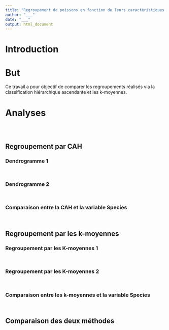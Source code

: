 ```yaml
---
title: "Regroupement de poissons en fonction de leurs caractéristiques morphologiques"
author: "___"
date: "___"
output: html_document
---
```


<!--% En partant du jeu de données `fish.rds` dans le dossier `data`, réalisez un regroupement via CAH et via les k-moyennes. Comparez vos résultats obtenus avec ces deux méthodes, ainsi qu'avec les informations contenues dans la variable `Species`. -->

# Introduction

<!--% Rédigez un paragraphe qui explique la méthode de la classification ascendante hiérarchique, et un autre qui présente la méthode des k-moyennes. -->

# But

Ce travail a pour objectif de comparer les regroupements réalisés via la classification hiérarchique ascendante et les k-moyennes.

# Analyses

<!--% Importez les données.-->

```r

```

<!--% Explorez les données à l'aide d'un tableau et un graphique.-->

```r

```

```r

```

<!--% Interprétez votre tableau et votre graphique en maximum 6  phrases.-->

## Regroupement par CAH

<!--% Réalisez deux dendrogrammes différents. Vous pouvez faire varier l'analyse en jouant sur la transformation des données, le choix de l'indice de distance, le choix de la méthode de lien et le niveau de coupure dans le dendrogramme. -->

### Dendrogramme 1

<!--% Regroupement des observations par CAH.-->

```r

```

<!--% Réalisation du dendrogramme.-->

```r

```

<!--% Justifiez vos choix et interprétez le dendrogramme (maximum 5 phrases). -->

### Dendrogramme 2

<!--% Regroupez vos observations par CAH.-->

```r

```

<!--% Réalisation du dendrogramme.-->

```r

```

<!--% Justifiez vos choix et interprétez le dendrogramme (maximum 5 phrases). -->

### Comparaison entre la CAH et la variable Species

<!--% Extrayez les regroupements obtenus de votre meilleur dendrogramme. -->

```r

```

<!--% Comparez vos résultats avec la variable `Species` via un tableau de contingence à double entrée.-->

```r

```

<!--% Dérivez le tableau de contingence en 3 à 5 phrases. -->

## Regroupement par les k-moyennes

<!--% Réalisez deux regroupements via les k-moyennes. Vous pouvez moduler votre analyse en jouant sur la transformation des données, le nombre de groupes, le choix des centres de départ (et éventuellement l'algorithme). -->

### Regroupement par les K-moyennes 1

<!--% Regroupement des observations par les k-moyennes.-->

```r

```

<!--% Réalisation d'un graphique pertinent.-->

```r

```

<!--% Justifiez vos choix et interprétez le graphique. (maximum 5 phrases). -->

### Regroupement par les K-moyennes 2

<!--% Regroupez vos observations par les k-moyennes.-->

```r

```

<!--% Réalisation d'un graphique pertinent.-->

```r

```

<!--% Justifiez vos choix et interprétez le graphique (maximum 5 phrases). -->

### Comparaison entre les k-moyennes et la variable Species

<!--% Extrayez les groupes obtenus de votre meilleur regroupement par les k-moyennes. -->

```r

```

<!--% Comparez vos résultats avec la variable `Species` via un tableau de contingence à double entrée.-->

```r

```

<!--% Dérivez le tableau de contingence en 3 à 5 phrases. -->

## Comparaison des deux méthodes

<!--% Comparez vos regroupements à l'aide de la CAH et des k-moyennes via un tableau de contingence à double entrée. -->

```r

```

<!--% Décrivez le tableau de contingence en 3 à 5 phrases. -->

<!--# vérifiez que votre document compile à la fin (bouton 'Knit') -->
